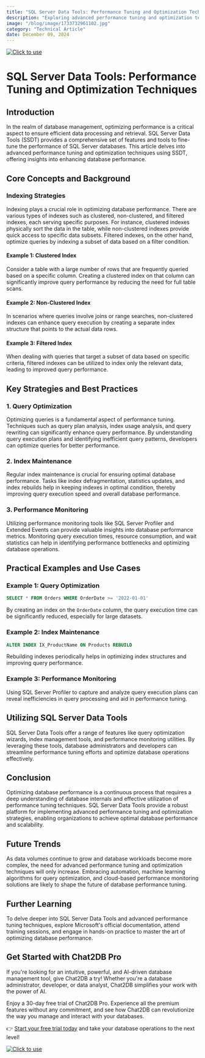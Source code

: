 ```yaml
---
title: "SQL Server Data Tools: Performance Tuning and Optimization Techniques"
description: "Exploring advanced performance tuning and optimization techniques using SQL Server Data Tools."
image: "/blog/image/1733732961102.jpg"
category: "Technical Article"
date: December 09, 2024
---
```

[![Click to use](/image/blog/bg/chat2db1.png)](https://app.chat2db.ai/)
# SQL Server Data Tools: Performance Tuning and Optimization Techniques


<Authors date="December 09, 2024">
  <Author name="Aria Wells" link="https://chat2db.ai" />
</Authors>

## Introduction

In the realm of database management, optimizing performance is a critical aspect to ensure efficient data processing and retrieval. SQL Server Data Tools (SSDT) provides a comprehensive set of features and tools to fine-tune the performance of SQL Server databases. This article delves into advanced performance tuning and optimization techniques using SSDT, offering insights into enhancing database performance.

## Core Concepts and Background

### Indexing Strategies

Indexing plays a crucial role in optimizing database performance. There are various types of indexes such as clustered, non-clustered, and filtered indexes, each serving specific purposes. For instance, clustered indexes physically sort the data in the table, while non-clustered indexes provide quick access to specific data subsets. Filtered indexes, on the other hand, optimize queries by indexing a subset of data based on a filter condition.

#### Example 1: Clustered Index

Consider a table with a large number of rows that are frequently queried based on a specific column. Creating a clustered index on that column can significantly improve query performance by reducing the need for full table scans.

#### Example 2: Non-Clustered Index

In scenarios where queries involve joins or range searches, non-clustered indexes can enhance query execution by creating a separate index structure that points to the actual data rows.

#### Example 3: Filtered Index

When dealing with queries that target a subset of data based on specific criteria, filtered indexes can be utilized to index only the relevant data, leading to improved query performance.

## Key Strategies and Best Practices

### 1. Query Optimization

Optimizing queries is a fundamental aspect of performance tuning. Techniques such as query plan analysis, index usage analysis, and query rewriting can significantly enhance query performance. By understanding query execution plans and identifying inefficient query patterns, developers can optimize queries for better performance.

### 2. Index Maintenance

Regular index maintenance is crucial for ensuring optimal database performance. Tasks like index defragmentation, statistics updates, and index rebuilds help in keeping indexes in optimal condition, thereby improving query execution speed and overall database performance.

### 3. Performance Monitoring

Utilizing performance monitoring tools like SQL Server Profiler and Extended Events can provide valuable insights into database performance metrics. Monitoring query execution times, resource consumption, and wait statistics can help in identifying performance bottlenecks and optimizing database operations.

## Practical Examples and Use Cases

### Example 1: Query Optimization

```sql
SELECT * FROM Orders WHERE OrderDate >= '2022-01-01'
```

By creating an index on the `OrderDate` column, the query execution time can be significantly reduced, especially for large datasets.

### Example 2: Index Maintenance

```sql
ALTER INDEX IX_ProductName ON Products REBUILD
```

Rebuilding indexes periodically helps in optimizing index structures and improving query performance.

### Example 3: Performance Monitoring

Using SQL Server Profiler to capture and analyze query execution plans can reveal inefficiencies in query processing and aid in performance tuning.

## Utilizing SQL Server Data Tools

SQL Server Data Tools offer a range of features like query optimization wizards, index management tools, and performance monitoring utilities. By leveraging these tools, database administrators and developers can streamline performance tuning efforts and optimize database operations effectively.

## Conclusion

Optimizing database performance is a continuous process that requires a deep understanding of database internals and effective utilization of performance tuning techniques. SQL Server Data Tools provide a robust platform for implementing advanced performance tuning and optimization strategies, enabling organizations to achieve optimal database performance and scalability.

## Future Trends

As data volumes continue to grow and database workloads become more complex, the need for advanced performance tuning and optimization techniques will only increase. Embracing automation, machine learning algorithms for query optimization, and cloud-based performance monitoring solutions are likely to shape the future of database performance tuning.

## Further Learning

To delve deeper into SQL Server Data Tools and advanced performance tuning techniques, explore Microsoft's official documentation, attend training sessions, and engage in hands-on practice to master the art of optimizing database performance.


## Get Started with Chat2DB Pro

If you're looking for an intuitive, powerful, and AI-driven database management tool, give Chat2DB a try! Whether you're a database administrator, developer, or data analyst, Chat2DB simplifies your work with the power of AI.

Enjoy a 30-day free trial of Chat2DB Pro. Experience all the premium features without any commitment, and see how Chat2DB can revolutionize the way you manage and interact with your databases.

👉 [Start your free trial today](https://app.chat2db.ai/) and take your database operations to the next level!

[![Click to use](/image/blog/bg/chat2db.jpg)](https://app.chat2db.ai/)